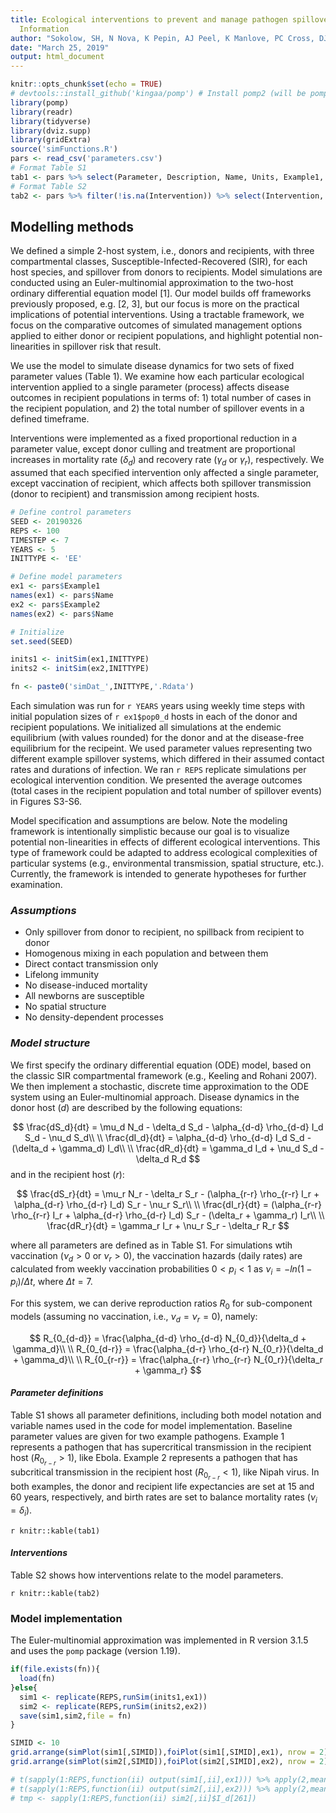 ```yaml
---
title: Ecological interventions to prevent and manage pathogen spillover - Supplemental
  Information
author: "Sokolow, SH, N Nova, K Pepin, AJ Peel, K Manlove, PC Cross, DJ Becker, RK Plowright, JRC Pulliam, H McCallum, and GA De Leo"
date: "March 25, 2019"
output: html_document
---
```


```r
knitr::opts_chunk$set(echo = TRUE)
# devtools::install_github('kingaa/pomp') # Install pomp2 (will be pomp 2.1 on CRAN)
library(pomp)
library(readr)
library(tidyverse)
library(dviz.supp)
library(gridExtra)
source('simFunctions.R')
pars <- read_csv('parameters.csv')
# Format Table S1
tab1 <- pars %>% select(Parameter, Description, Name, Units, Example1, Example2) %>% mutate(Example1 = as.character(ifelse(Example1 < 0.01,signif(Example1,2),round(Example1,2))), Example2 = as.character(ifelse(Example2 < 0.01,signif(Example2,2),round(Example2,2))))
# Format Table S2
tab2 <- pars %>% filter(!is.na(Intervention)) %>% select(Intervention, Parameter, Description)
```

## Modelling methods

We defined a simple 2-host system, i.e., donors and recipients, with three compartmental classes, Susceptible-Infected-Recovered (SIR), for each host species, and spillover from donors to recipients. Model simulations are conducted using an Euler-multinomial approximation to the two-host ordinary differential equation model [1]. Our model builds off frameworks previously proposed, e.g. [2, 3], but our focus is more on the practical implications of potential interventions. Using a tractable framework, we focus on the comparative outcomes of simulated management options applied to either donor or recipient populations, and highlight potential non-linearities in spillover risk that result.

We use the model to simulate disease dynamics for two sets of fixed parameter values (Table 1). We examine how each particular ecological intervention applied to a single parameter (process) affects disease outcomes in recipient populations in terms of:  1) total number of cases in the recipient population, and 2) the total number of spillover events in a defined timeframe. 

Interventions were implemented as a fixed proportional reduction in a parameter value, except donor culling and treatment are proportional increases in mortality rate ($\delta_d$) and recovery rate ($\gamma_d$ or $\gamma_r$), respectively. We assumed that each specified intervention only affected a single parameter, except vaccination of recipient, which affects both spillover transmission (donor to recipient) and transmission among recipient hosts.

```r
# Define control parameters
SEED <- 20190326
REPS <- 100
TIMESTEP <- 7
YEARS <- 5
INITTYPE <- 'EE'

# Define model parameters
ex1 <- pars$Example1
names(ex1) <- pars$Name
ex2 <- pars$Example2
names(ex2) <- pars$Name

# Initialize
set.seed(SEED)

inits1 <- initSim(ex1,INITTYPE)
inits2 <- initSim(ex2,INITTYPE)

fn <- paste0('simDat_',INITTYPE,'.Rdata')
```

Each simulation was run for `r YEARS` years using weekly time steps with initial population sizes of `r ex1$pop0_d` hosts in each of the donor and recipient populations. We initialized all simulations at the endemic equilibrium (with values rounded) for the donor and at the disease-free equilibrium for the recipeint. We used parameter values representing two different example spillover systems, which differed in their assumed contact rates and durations of infection. We ran `r REPS` replicate simulations per ecological intervention condition. We presented the average outcomes (total cases in the recipient population and total number of spillover events) in Figures S3-S6. 

Model specification and assumptions are below. Note the modeling framework is intentionally simplistic because our goal is to visualize potential non-linearities in effects of different ecological interventions. This type of framework could be adapted to address ecological complexities of particular systems (e.g., environmental transmission, spatial structure, etc.). Currently, the framework is intended to generate hypotheses for further examination.

### _Assumptions_

- Only spillover from donor to recipient, no spillback from recipient to donor
- Homogenous mixing in each population and between them
- Direct contact transmission only
- Lifelong immunity
- No disease-induced mortality
- All newborns are susceptible
- No spatial structure
- No density-dependent processes

### _Model structure_

We first specify the ordinary differential equation (ODE) model, based on the classic SIR compartmental framework (e.g., Keeling and Rohani 2007). We then implement a stochastic, discrete time approximation to the ODE system using an Euler-multinomial approach. Disease dynamics in the donor host ($d$) are described by the following equations:

$$
\frac{dS_d}{dt} = \mu_d N_d - \delta_d S_d - \alpha_{d-d} \rho_{d-d} I_d S_d - \nu_d S_d\\
\\
\frac{dI_d}{dt} = \alpha_{d-d} \rho_{d-d} I_d S_d - (\delta_d + \gamma_d) I_d\\
\\
\frac{dR_d}{dt} =  \gamma_d I_d + \nu_d S_d - \delta_d R_d
$$
and in the recipient host ($r$):

$$
\frac{dS_r}{dt} = \mu_r N_r - \delta_r S_r - (\alpha_{r-r} \rho_{r-r} I_r + \alpha_{d-r} \rho_{d-r} I_d) S_r - \nu_r S_r\\
\\
\frac{dI_r}{dt} = (\alpha_{r-r} \rho_{r-r} I_r + \alpha_{d-r} \rho_{d-r} I_d) S_r - (\delta_r + \gamma_r) I_r\\
\\
\frac{dR_r}{dt} =  \gamma_r I_r + \nu_r S_r - \delta_r R_r
$$

where all parameters are defined as in Table S1. For simulations wtih vaccination ($\nu_d > 0$ or $\nu_r > 0$), the vaccination hazards (daily rates) are calculated from weekly vaccination probabilities $0 < p_i < 1$ as $\nu_i = -ln(1-p_i)/{\Delta t}$, where $\Delta t = 7$.

For this system, we can derive reproduction ratios $R_0$ for sub-component models (assuming no vaccination, i.e., $\nu_d = \nu_r = 0$), namely:

$$
R_{0_{d-d}} = \frac{\alpha_{d-d} \rho_{d-d} N_{0_d}}{\delta_d + \gamma_d}\\
\\
R_{0_{d-r}} = \frac{\alpha_{d-r} \rho_{d-r} N_{0_r}}{\delta_d + \gamma_d}\\
\\
R_{0_{r-r}} = \frac{\alpha_{r-r} \rho_{r-r} N_{0_r}}{\delta_r + \gamma_r}
$$

#### _Parameter definitions_

Table S1 shows all parameter definitions, including both model notation and variable names used in the code for model implementation. Baseline parameter values are given for two example pathogens. Example 1 represents a pathogen that has supercritical transmission in the recipient host ($R_{0_{r-r}} > 1$), like Ebola. Example 2 represents a pathogen that has subcritical transmission in the recipient host ($R_{0_{r-r}} < 1$), like Nipah virus. In both examples, the donor and recipient life expectancies are set at 15 and 60 years, respectively, and birth rates are set to balance mortality rates ($\nu_i = \delta_i$).

`r knitr::kable(tab1)`

#### _Interventions_

Table S2 shows how interventions relate to the model parameters.

`r knitr::kable(tab2)`

### Model implementation

The Euler-multinomial approximation was implemented in R version 3.1.5 and uses the `pomp` package (version 1.19).


```r
if(file.exists(fn)){
  load(fn)
}else{
  sim1 <- replicate(REPS,runSim(inits1,ex1))
  sim2 <- replicate(REPS,runSim(inits2,ex2))
  save(sim1,sim2,file = fn)
}
```

```r
SIMID <- 10
grid.arrange(simPlot(sim1[,SIMID]),foiPlot(sim1[,SIMID],ex1), nrow = 2)
grid.arrange(simPlot(sim2[,SIMID]),foiPlot(sim2[,SIMID],ex2), nrow = 2)

# t(sapply(1:REPS,function(ii) output(sim1[,ii],ex1))) %>% apply(2,mean)
# t(sapply(1:REPS,function(ii) output(sim2[,ii],ex2))) %>% apply(2,mean)
# tmp <- sapply(1:REPS,function(ii) sim2[,ii]$I_d[261])
```